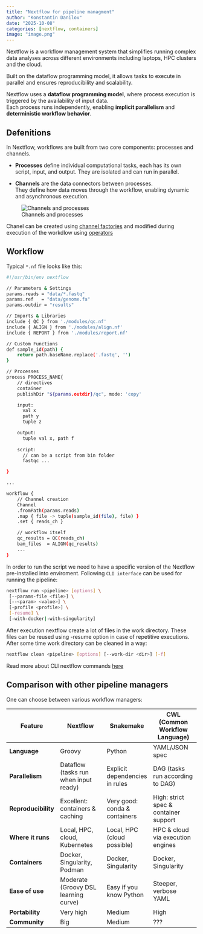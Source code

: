 ```yaml
---
title: "Nextflow for pipeline managment"
author: "Konstantin Danilov"
date: "2025-10-08"
categories: [nextflow, containers]
image: "image.png"
---
```


Nextflow is a workflow management system that simplifies running complex data analyses across different environments including laptops, HPC clusters and the cloud.  

Built on the dataflow programming model, it allows tasks to execute in parallel and ensures reproducibility and scalability.  

::: {.callout-tip}
Nextflow uses a **dataflow programming model**, where process execution is triggered by the availability of input data.  
Each process runs independently, enabling **implicit parallelism** and **deterministic workflow behavior**.  
:::

## Defenitions

In Nextflow, workflows are built from two core components: processes and channels.

- **Processes** define individual computational tasks, each has its own script, input, and output. They are isolated and can run in parallel.

- **Channels** are the data connectors between processes.  
  They define how data moves through the workflow, enabling dynamic and asynchronous execution.

![Channels and processes](channels_processes.png)

Chanel can be created using [channel factories](https://www.nextflow.io/docs/latest/reference/channel.html#channel-factory) and modified during execution of the workdlow using [operators](https://www.nextflow.io/docs/latest/reference/operator.html#operator-page)

## Workflow

Typical `*.nf` file looks like this:

```.bash
#!/usr/bin/env nextflow

// Parameters & Settings
params.reads = "data/*.fastq"
params.ref   = "data/genome.fa"
params.outdir = "results"

// Imports & Libraries
include { QC } from './modules/qc.nf'
include { ALIGN } from './modules/align.nf'
include { REPORT } from './modules/report.nf'

// Custom Functions
def sample_id(path) {
    return path.baseName.replace('.fastq', '')
}

// Processes
process PROCESS_NAME{
    // directives
    container
    publishDir "${params.outdir}/qc", mode: 'copy'

    input:
      val x
      path y
      tuple z

    output:
      tuple val x, path f
    
    script:
      // can be a script from bin folder
      fastqc ...

}

...

workflow {
    // Channel creation
    Channel
    .fromPath(params.reads)
    .map { file -> tuple(sample_id(file), file) }
    .set { reads_ch }

    // workflow itself 
    qc_results = QC(reads_ch)
    bam_files  = ALIGN(qc_results)
    ...
}
```

In order to run the script we need to have a specific version of the Nextflow pre-installed into enviroment. Following `CLI interface` can be used for running the pipeline:

```.bash
nextflow run <pipeline> [options] \
 [--params-file <file>] \
 [--<param> <value>] \
 [-profile <profile>] \
 [-resume] \
 [-with-docker|-with-singularity]
```
After execution nextflow create a lot of files in the work directory. These files can be reused using -resume option in case of repetitive executions. After some time work directory can be cleaned in a way:

```.bash
nextflow clean <pipeline> [options] [--work-dir <dir>] [-f]
```

::: {.callout-tip}
Read more about CLI nextflow commands [here](https://www.nextflow.io/docs/latest/reference/cli.html)
:::

## Comparison with other pipeline managers

One can choose between various workflow managers:

| Feature                  | Nextflow                              | Snakemake                        | CWL (Common Workflow Language)        |
|--------------------------|---------------------------------------|----------------------------------|--------------------------------------|
| **Language**             | Groovy                                | Python                           | YAML/JSON spec                        |
| **Parallelism**          | Dataflow (tasks run when input ready) | Explicit dependencies in rules   | DAG (tasks run according to DAG)      |
| **Reproducibility**      | Excellent: containers & caching       | Very good: conda & containers    | High: strict spec & container support |
| **Where it runs**        | Local, HPC, cloud, Kubernetes         | Local, HPC (cloud possible)     | HPC & cloud via execution engines     |
| **Containers**           | Docker, Singularity, Podman           | Docker, Singularity              | Docker, Singularity                   |
| **Ease of use**          | Moderate (Groovy DSL learning curve)  | Easy if you know Python          | Steeper, verbose YAML                  |
| **Portability**          | Very high                             | Medium                           | High                                  |
| **Community**            | Big                                   | Medium                           | ???                 |


